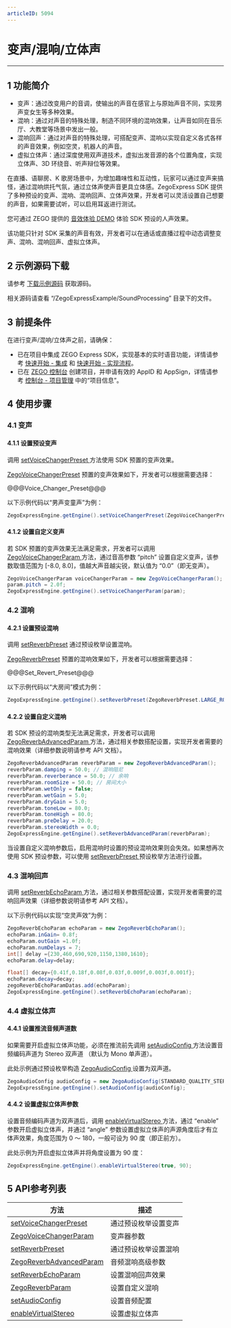 ```yaml
---
articleID: 5094
---
```

# 变声/混响/立体声

- - -

## 1 功能简介

* 变声：通过改变用户的音调，使输出的声音在感官上与原始声音不同，实现男声变女生等多种效果。
* 混响：通过对声音的特殊处理，制造不同环境的混响效果，让声音如同在音乐厅、大教堂等场景中发出一般。
* 混响回声：通过对声音的特殊处理，可搭配变声、混响以实现自定义各式各样的声音效果，例如空灵，机器人的声音。
* 虚拟立体声：通过深度使用双声道技术，虚拟出发音源的各个位置角度，实现立体声、3D 环绕音、听声辩位等效果。

在直播、语聊房、K 歌房场景中，为增加趣味性和互动性，玩家可以通过变声来搞怪，通过混响烘托气氛，通过立体声使声音更具立体感。ZegoExpress SDK 提供了多种预设的变声、混响、混响回声、立体声效果，开发者可以灵活设置自己想要的声音，如果需要试听，可以启用耳返进行测试。

您可通过 ZEGO 提供的 [音效体验 DEMO](https://www.zego.im/audio-demo) 体验 SDK 预设的人声效果。

<div class="mk-hint">

该功能只针对 SDK 采集的声音有效，开发者可以在通话或直播过程中动态调整变声、混响、混响回声、虚拟立体声。  
</div>


## 2 示例源码下载

请参考 [下载示例源码](#3125) 获取源码。

相关源码请查看 “/ZegoExpressExample/SoundProcessing” 目录下的文件。

## 3 前提条件

在进行变声/混响/立体声之前，请确保：

- 已在项目中集成 ZEGO Express SDK，实现基本的实时语音功能，详情请参考 [快速开始 - 集成](!ExpressAudioSDK-Integration/SDK_Integration) 和 [快速开始 - 实现流程](!ExpressAudioSDK-Integration/Solution_Implementation)。
- 已在 [ZEGO 控制台](https://console.zego.im) 创建项目，并申请有效的 AppID 和 AppSign，详情请参考 [控制台 - 项目管理](#12107) 中的“项目信息”。


## 4 使用步骤

### 4.1 变声

#### 4.1.1 设置预设变声

调用 [setVoiceChangerPreset ](/zh/api?doc=Express_Video_SDK_API~Java~class~im-zego-zegoexpress-zego-express-engine#set-voice-changer-preset) 方法使用 SDK 预置的变声效果。

[ZegoVoiceChangerPreset](@-ZegoVoiceChangerPreset) 预置的变声效果如下，开发者可以根据需要选择：

@@@Voice_Changer_Preset@@@


以下示例代码以“男声变童声”为例：

```java
ZegoExpressEngine.getEngine().setVoiceChangerPreset(ZegoVoiceChangerPreset.MEN_TO_CHILD);
```

#### 4.1.2 设置自定义变声

若 SDK 预置的变声效果无法满足需求，开发者可以调用 [ZegoVoiceChangerParam ](/zh/api?doc=Express_Video_SDK_API~Java~class~im-zego-zegoexpress-entity-zego-voice-changer-param) 方法，通过音高参数 “pitch” 设置自定义变声，该参数取值范围为 [-8.0, 8.0]，值越大声音越尖锐，默认值为 “0.0”（即无变声）。

```java
ZegoVoiceChangerParam voiceChangerParam = new ZegoVoiceChangerParam();
param.pitch = 2.0f;
ZegoExpressEngine.getEngine().setVoiceChangerParam(param);
```

### 4.2 混响

#### 4.2.1 设置预设混响

调用 [setReverbPreset](/zh/api?doc=Express_Video_SDK_API~Java~class~im-zego-zegoexpress-zego-express-engine#set-reverb-param) 通过预设枚举设置混响。

[ZegoReverbPreset](@-ZegoReverbPreset) 预置的混响效果如下，开发者可以根据需要选择：

@@@Set_Revert_Preset@@@


以下示例代码以“大房间”模式为例：

```java
ZegoExpressEngine.getEngine().setReverbPreset(ZegoReverbPreset.LARGE_ROOM);
```

#### 4.2.2 设置自定义混响

若 SDK 预设的混响类型无法满足需求，开发者可以调用 [ZegoReverbAdvancedParam ](/zh/api?doc=Express_Video_SDK_API~Java_android~class~im-zego-zegoexpress-entity-zego-reverb-advanced-param) 方法，通过相关参数搭配设置，实现开发者需要的混响效果（详细参数说明请参考 API 文档）。

```java
ZegoReverbAdvancedParam reverbParam = new ZegoReverbAdvancedParam();
reverbParam.damping = 50.0; // 混响阻尼
reverbParam.reverberance = 50.0; // 余响
reverbParam.roomSize = 50.0; // 房间大小
reverbParam.wetOnly = false;
reverbParam.wetGain = 5.0;
reverbParam.dryGain = 5.0;
reverbParam.toneLow = 80.0;
reverbParam.toneHigh = 80.0;
reverbParam.preDelay = 20.0;
reverbParam.stereoWidth = 0.0;
ZegoExpressEngine.getEngine().setReverbAdvancedParam(reverbParam);
```


<div class="mk-warning">

当设置自定义混响参数后，启用混响时设置的预设混响效果则会失效。如果想再次使用 SDK 预设参数，可以使用 [setReverbPreset ](/zh/api?doc=Express_Video_SDK_API~Java~enum~im-zego-zegoexpress-constants-zego-reverb-preset) 预设枚举方法进行设置。
</div>


### 4.3 混响回声

调用 [setReverbEchoParam ](@setReverbEchoParam) 方法，通过相关参数搭配设置，实现开发者需要的混响回声效果（详细参数说明请参考 API 文档）。

以下示例代码以实现“空灵声效”为例：

```java
ZegoReverbEchoParam echoParam = new ZegoReverbEchoParam();
echoParam.inGain= 0.8f;
echoParam.outGain =1.0f;
echoParam.numDelays = 7;
int[] delay ={230,460,690,920,1150,1380,1610};
echoParam.delay=delay;

float[] decay={0.41f,0.18f,0.08f,0.03f,0.009f,0.003f,0.001f};
echoParam.decay=decay;
zegoReverbEchoParamDatas.add(echoParam);
ZegoExpressEngine.getEngine().setReverbEchoParam(echoParam);
```

### 4.4 虚拟立体声

#### 4.4.1 设置推流音频声道数

如果需要开启虚拟立体声功能，必须在推流前先调用 [setAudioConfig ](/zh/api?doc=Express_Video_SDK_API~Java~class~im-zego-zegoexpress-zego-express-engine#set-audio-config) 方法设置音频编码声道为 Stereo 双声道 （默认为 Mono 单声道）。

此处示例通过预设枚举构造 [ZegoAudioConfig ](/zh/api?doc=Express_Video_SDK_API~Java~class~im-zego-zegoexpress-entity-zego-audio-config) 设置为双声道。

```java
ZegoAudioConfig audioConfig = new ZegoAudioConfig(STANDARD_QUALITY_STEREO);
ZegoExpressEngine.getEngine().setAudioConfig(audioConfig);
```

#### 4.4.2 设置虚拟立体声参数

设置音频编码声道为双声道后，调用 [enableVirtualStereo ](/zh/api?doc=Express_Video_SDK_API~Java~class~im-zego-zegoexpress-zego-express-engine#enable-virtual-stereo) 方法，通过 “enable” 参数开启虚拟立体声，并通过 “angle” 参数设置虚拟立体声的声源角度后才有立体声效果，角度范围为 0 ～ 180，一般可设为 90 度（即正前方）。

此处示例为开启虚拟立体声并将角度设置为 90 度：

```java
ZegoExpressEngine.getEngine().enableVirtualStereo(true, 90);
```


## 5 API参考列表

| 方法        | 描述           |
| ----------- | -------------- |
| [setVoiceChangerPreset ](/zh/api?doc=Express_Video_SDK_API~Java~class~im-zego-zegoexpress-zego-express-engine&jumpType=route#set-voice-changer-preset) | 通过预设枚举设置变声   |
| [ZegoVoiceChangerParam ](/zh/api?doc=Express_Video_SDK_API~Java~class~im-zego-zegoexpress-entity-zego-voice-changer-param) | 变声器参数  |
| [setReverbPreset ](/zh/api?doc=Express_Video_SDK_API~Java_android~class~im-zego-zegoexpress-zego-express-engine&jumpType=route#set-reverb-preset)                                   | 通过预设枚举设置混响   |
| [ZegoReverbAdvancedParam ](/zh/api?doc=Express_Video_SDK_API~Java_android~class~im-zego-zegoexpress-entity-zego-reverb-advanced-param) | 音频混响高级参数  |
| [setReverbEchoParam ](@setReverbEchoParam) |  设置混响回声效果 |
| [ZegoReverbParam ](/zh/api?doc=Express_Video_SDK_API~Java~class~im-zego-zegoexpress-entity-zego-reverb-param) |  设置自定义混响 |
| [setAudioConfig ](/zh/api?doc=Express_Video_SDK_API~Java~class~im-zego-zegoexpress-zego-express-engine#set-audio-config)                            | 设置音频配置   |
| [enableVirtualStereo ](/zh/api?doc=Express_Video_SDK_API~Java~class~im-zego-zegoexpress-zego-express-engine#enable-virtual-stereo) | 设置虚拟立体声 |
